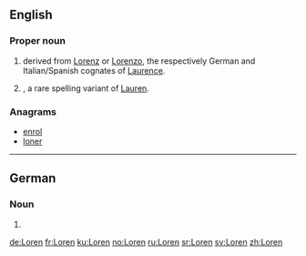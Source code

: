 ==English==

===Proper noun===
{{en-proper noun}}

# {{given name|male|from=Latin}} derived from [[Lorenz]] or [[Lorenzo]], the respectively German and Italian/Spanish cognates of [[Laurence]].
# {{given name|female|from=Latin}}, a rare spelling variant of [[Lauren]].

===Anagrams===
* [[enrol#English|enrol]]
* [[loner#English|loner]]

----

==German==

===Noun===
{{head|de|noun form}} {{g|f}}

# {{plural of|Lore|lang=de}}

[[de:Loren]]
[[fr:Loren]]
[[ku:Loren]]
[[no:Loren]]
[[ru:Loren]]
[[sr:Loren]]
[[sv:Loren]]
[[zh:Loren]]
